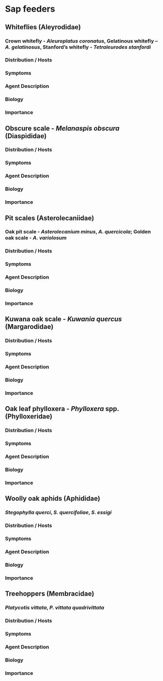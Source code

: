 # Sap feeders {#sap}

## Whiteflies (Aleyrodidae) {-}

### Crown whitefly - *Aleuroplatus coronatus*, Gelatinous whitefly – *A. gelatinosus*, Stanford’s whitefly - *Tetraleurodes stanfordi* {-}

### Distribution / Hosts {-}



### Symptoms {-}



### Agent Description {-}



### Biology {-}



### Importance {-}

## Obscure scale - *Melanaspis obscura* (Diaspididae){-}

### Distribution / Hosts {-}



### Symptoms {-}



### Agent Description {-}



### Biology {-}



### Importance {-}

## Pit scales (Asterolecaniidae) {-}

### Oak pit scale - *Asterolecanium minus*, *A. quercicola*; Golden oak scale - *A. variolosum* {-}

### Distribution / Hosts {-}



### Symptoms {-}



### Agent Description {-}



### Biology {-}



### Importance {-}

## Kuwana oak scale - *Kuwania quercus* (Margarodidae) {-}

### Distribution / Hosts {-}



### Symptoms {-}



### Agent Description {-}



### Biology {-}



### Importance {-}

## Oak leaf phylloxera - *Phylloxera* spp. (Phylloxeridae) {-}

### Distribution / Hosts {-}



### Symptoms {-}



### Agent Description {-}



### Biology {-}



### Importance {-}

## Woolly oak aphids (Aphididae) {-}
### *Stegophylla querci*, *S. quercifoliae*, *S. essigi*  {-}

### Distribution / Hosts {-}



### Symptoms {-}



### Agent Description {-}



### Biology {-}



### Importance {-}

## Treehoppers (Membracidae) {-}
### *Platycotis vittata*, *P. vittata quadrivittata* {-}

### Distribution / Hosts {-}



### Symptoms {-}



### Agent Description {-}



### Biology {-}



### Importance {-}



